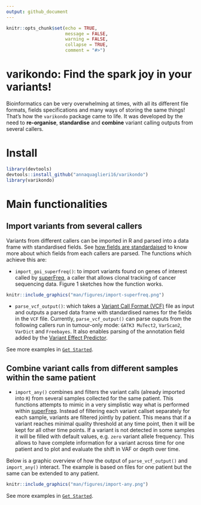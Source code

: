```yaml
---
output: github_document
---
```



```r
knitr::opts_chunk$set(echo = TRUE,
                      message = FALSE,
                      warning = FALSE,
                      collapse = TRUE,
                      comment = "#>")
```


# varikondo: Find the spark joy in your variants!

Bioinformatics can be very overwhelming at times, with all its different file formats, fields specifications and many ways of storing the same things! That's how the `varikondo` package came to life. 
It was developed by the need to **re-organise**, **standardise** and **combine** variant calling outputs from several callers.

# Install

```r
library(devtools)
devtools::install_github("annaquaglieri16/varikondo")
library(varikondo)
```

# Main functionalities

## Import variants from several callers

Variants from different callers can be imported in R and parsed into a data frame with standardised fields. See [how fields are standardaised](https://annaquaglieri16.github.io/varikondo/articles/standardise-variant-fields.html) to know more about which fields from each callers are parsed. The functions which achieve this are:

  * `import_goi_superfreq()`: to import variants found on genes of interest called by [superFreq](https://github.com/ChristofferFlensburg/superFreq), a caller that allows clonal tracking of cancer sequencing data. Figure 1 sketches how the function works. 
  
  
```r
knitr::include_graphics("man/figures/import-superfreq.png")
```

  
  * `parse_vcf_output()`: which takes a [Variant Call Format (VCF)](http://www.internationalgenome.org/wiki/Analysis/Variant%20Call%20Format/vcf-variant-call-format-version-40/) file as input and outputs a parsed data frame with standardised names for the fields in the `VCF` file. Currently, `parse_vcf_output()` can parse ouputs from the following callers run in tumour-only mode: `GATK3 MuTect2`, `VarScan2`, `VarDict` and `Freebayes`. It also enables parsing of the annotation field added by the [Variant Effect Predictor](https://asia.ensembl.org/info/docs/tools/vep/index.html). 

See more examples in [`Get Started`](https://annaquaglieri16.github.io/varikondo/articles/vignette.html).

## Combine variant calls from different samples within the same patient

  * `import_any()` combines and filters the variant calls (already imported into `R`) from several samples collected for the same patient. This functions attempts to mimic in a very simplistic way what is performed within [superFreq](https://github.com/ChristofferFlensburg/superFreq). Instead of filtering each variant callset separately for each sample, variants are filtered jointly by patient. This means that if a variant reaches minimal quality threshold at any time point, then it will be kept for all other time points. If a variant is not detected in some samples it will be filled with default values, e.g. `zero` variant allele frequency. This allows to have complete information for a variant across time for one patient and to plot and evaluate the shift in VAF or depth over time.
 

Below is a graphic overview of how the output of `parse_vcf_output()` and `import_any()` interact. The example is based on files for one patient but the same can be extended to any patient. 

```r
knitr::include_graphics("man/figures/import-any.png")
```


See more examples in [`Get Started`](https://annaquaglieri16.github.io/varikondo/articles/vignette.html).

